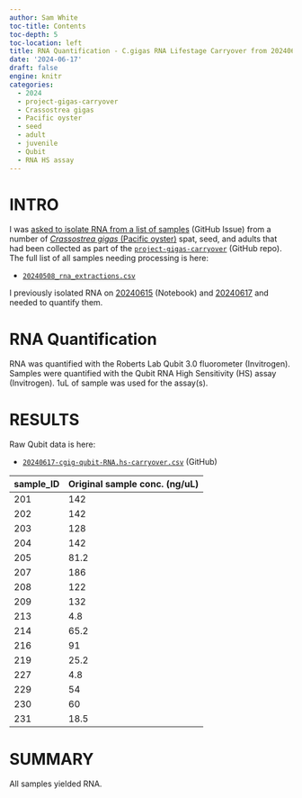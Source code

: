 ```yaml
---
author: Sam White
toc-title: Contents
toc-depth: 5
toc-location: left
title: RNA Quantification - C.gigas RNA Lifestage Carryover from 20240615 and 20240617
date: '2024-06-17'
draft: false
engine: knitr
categories: 
  - 2024
  - project-gigas-carryover
  - Crassostrea gigas
  - Pacific oyster
  - seed
  - adult
  - juvenile
  - Qubit
  - RNA HS assay
---
```

# INTRO

I was [asked to isolate RNA from a list of samples](https://github.com/RobertsLab/resources/issues/1891) (GitHub Issue) from a number of [_Crassostrea gigas_ (Pacific oyster)](http://en.wikipedia.org/wiki/Pacific_oyster) spat, seed, and adults that had been collected as part of the [`project-gigas-carryover`](https://github.com/RobertsLab/project-gigas-carryover/tree/main/lifestage_carryover) (GitHub repo). The full list of all samples needing processing is here:

- [`20240508_rna_extractions.csv`](https://github.com/RobertsLab/project-gigas-carryover/blob/main/lifestage_carryover/data/sampling_metadata/20240508_rna_extractions.csv)

I previously isolated RNA on [20240615](../2024-06-15-RNA-Isolation---C.gigas-Lifestage-Carryover-Seed-Juvenile-Adult/index.qmd) (Notebook) and [20240617](../2024-06-17-RNA-Isolation---C.gigas-Lifestage-Carryover-Seed-Juvenile-and-Adult/index.qmd) and needed to quantify them.

# RNA Quantification
RNA was quantified with the Roberts Lab Qubit 3.0 fluorometer (Invitrogen). Samples were quantified with the Qubit RNA High Sensitivity (HS) assay (Invitrogen). 1uL of sample was used for the assay(s).

# RESULTS

Raw Qubit data is here:

- [`20240617-cgig-qubit-RNA.hs-carryover.csv`](https://github.com/RobertsLab/project-gigas-carryover/blob/main/lifestage_carryover/data/qubit/20240617-cgig-qubit-RNA.hs-carryover.csv) (GitHub)



| sample_ID | Original sample conc. (ng/uL) |
|-----------|-------------------------------|
| 201       | 142                           |
| 202       | 142                           |
| 203       | 128                           |
| 204       | 142                           |
| 205       | 81.2                          |
| 207       | 186                           |
| 208       | 122                           |
| 209       | 132                           |
| 213       | 4.8                           |
| 214       | 65.2                          |
| 216       | 91                            |
| 219       | 25.2                          |
| 227       | 4.8                           |
| 229       | 54                            |
| 230       | 60                            |
| 231       | 18.5                          |

# SUMMARY

All samples yielded RNA.